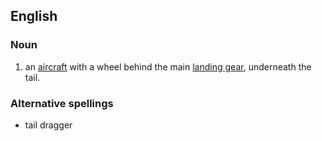 ==English==

===Noun===
{{en-noun}}

# {{aviation}} an [[aircraft]] with a wheel behind the main [[landing gear]], underneath the tail.

===Alternative spellings===
*tail dragger